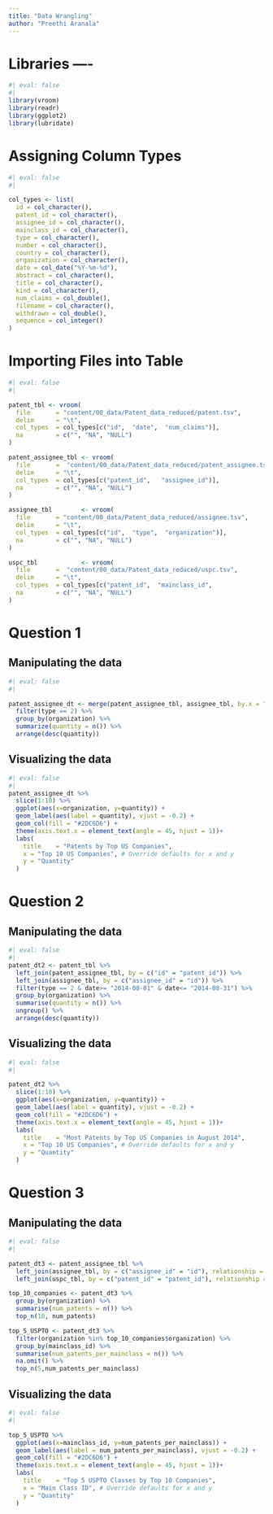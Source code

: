 ```yaml
---
title: "Data Wrangling"
author: "Preethi Aranala"
---
```

# Libraries ----

```r
#| eval: false
#| 
library(vroom)
library(readr)
library(ggplot2)
library(lubridate)
```

# Assigning Column Types
```r
#| eval: false
#| 

col_types <- list(
  id = col_character(),
  patent_id = col_character(),
  assignee_id = col_character(),
  mainclass_id = col_character(),
  type = col_character(),
  number = col_character(),
  country = col_character(),
  organization = col_character(),
  date = col_date("%Y-%m-%d"),
  abstract = col_character(),
  title = col_character(),
  kind = col_character(),
  num_claims = col_double(),
  filename = col_character(),
  withdrawn = col_double(),
  sequence = col_integer()
)

```
# Importing Files into Table
```r
#| eval: false
#| 

patent_tbl <- vroom(
  file       = "content/00_data/Patent_data_reduced/patent.tsv", 
  delim      = "\t", 
  col_types  = col_types[c("id",  "date",  "num_claims")],
  na         = c("", "NA", "NULL")
)

patent_assignee_tbl <- vroom(
  file       =  "content/00_data/Patent_data_reduced/patent_assignee.tsv", 
  delim      = "\t", 
  col_types  = col_types[c("patent_id",   "assignee_id")],
  na         = c("", "NA", "NULL")
)

assignee_tbl        <- vroom(
  file       = "content/00_data/Patent_data_reduced/assignee.tsv", 
  delim      = "\t", 
  col_types  = col_types[c("id",  "type",  "organization")],
  na         = c("", "NA", "NULL")
)

uspc_tbl            <- vroom(
  file       =  "content/00_data/Patent_data_reduced/uspc.tsv", 
  delim      = "\t", 
  col_types  = col_types[c("patent_id",  "mainclass_id",                                              "sequence")],
  na         = c("", "NA", "NULL")
)
```

# Question 1
## Manipulating the data        
```r
#| eval: false
#| 

patent_assignee_dt <- merge(patent_assignee_tbl, assignee_tbl, by.x = "assignee_id", by.y = "id", all.x = T) %>%
  filter(type == 2) %>% 
  group_by(organization) %>%
  summarize(quantity = n()) %>%
  arrange(desc(quantity))
```

## Visualizing the data       
```r
#| eval: false
#| 
patent_assignee_dt %>%
  slice(1:10) %>%
  ggplot(aes(x=organization, y=quantity)) +
  geom_label(aes(label = quantity), vjust = -0.2) + 
  geom_col(fill = "#2DC6D6") + 
  theme(axis.text.x = element_text(angle = 45, hjust = 1))+ 
  labs(
    title    = "Patents by Top US Companies",
    x = "Top 10 US Companies", # Override defaults for x and y
    y = "Quantity"
  )
``` 
# Question 2
## Manipulating the data
```r
#| eval: false
#| 
patent_dt2 <- patent_tbl %>%
  left_join(patent_assignee_tbl, by = c("id" = "patent_id")) %>%
  left_join(assignee_tbl, by = c("assignee_id" = "id")) %>%
  filter(type == 2 & date>= "2014-08-01" & date<= "2014-08-31") %>% 
  group_by(organization) %>%
  summarise(quantity = n()) %>%
  ungroup() %>%
  arrange(desc(quantity))
```        
## Visualizing the data       
```r
#| eval: false
#| 

patent_dt2 %>%
  slice(1:10) %>%
  ggplot(aes(x=organization, y=quantity)) +
  geom_label(aes(label = quantity), vjust = -0.2) + 
  geom_col(fill = "#2DC6D6") + 
  theme(axis.text.x = element_text(angle = 45, hjust = 1))+ 
  labs(
    title    = "Most Patents by Top US Companies in August 2014",
    x = "Top 10 US Companies", # Override defaults for x and y
    y = "Quantity"
  )
```
# Question 3
## Manipulating the data
```r
#| eval: false
#| 

patent_dt3 <- patent_assignee_tbl %>%
  left_join(assignee_tbl, by = c("assignee_id" = "id"), relationship = "many-to-many") %>%
  left_join(uspc_tbl, by = c("patent_id" = "patent_id"), relationship = "many-to-many")

top_10_companies <- patent_dt3 %>%
  group_by(organization) %>%
  summarise(num_patents = n()) %>%
  top_n(10, num_patents)

top_5_USPTO <- patent_dt3 %>%
  filter(organization %in% top_10_companies$organization) %>%
  group_by(mainclass_id) %>%
  summarise(num_patents_per_mainclass = n()) %>%
  na.omit() %>%
  top_n(5,num_patents_per_mainclass)
```
## Visualizing the data
```r
#| eval: false
#| 

top_5_USPTO %>%
  ggplot(aes(x=mainclass_id, y=num_patents_per_mainclass)) +
  geom_label(aes(label = num_patents_per_mainclass), vjust = -0.2) + 
  geom_col(fill = "#2DC6D6") + 
  theme(axis.text.x = element_text(angle = 45, hjust = 1))+ 
  labs(
    title    = "Top 5 USPTO Classes by Top 10 Companies",
    x = "Main Class ID", # Override defaults for x and y
    y = "Quantity"
  )

```


